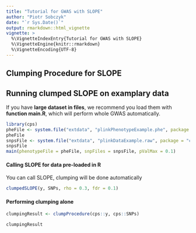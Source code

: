 ```yaml
---
title: "Tutorial for GWAS with SLOPE"
author: "Piotr Sobczyk"
date: "`r Sys.Date()`"
output: rmarkdown::html_vignette
vignette: >
  %\VignetteIndexEntry{Tutorial for GWAS with SLOPE}
  %\VignetteEngine{knitr::rmarkdown}
  %\VignetteEncoding{UTF-8}
---
```


## Clumping Procedure for SLOPE

## Running clumped SLOPE on examplary data

If you have **large dataset in files**, we recommend you load
them with **function main.R**, which will perform whole GWAS
automatically.

```r
library(cps)
pheFile <- system.file("extdata", "plinkPhenotypeExample.phe", package = "cps")
pheFile
snpsFile <- system.file("extdata", "plinkDataExample.raw", package = "cps")
snpsFile
main(phenotypeFile = pheFile, snpFiles = snpsFile, pValMax = 0.1)
```

#### Calling SLOPE for data pre-loaded in R

You can call SLOPE, clumping will be done automatically

```r
clumpedSLOPE(y, SNPs, rho = 0.3, fdr = 0.1)
```


#### Performing clumping alone

```r
clumpingResult <- clumpProcedure(cps::y, cps::SNPs)
```

```r
clumpingResult
```
